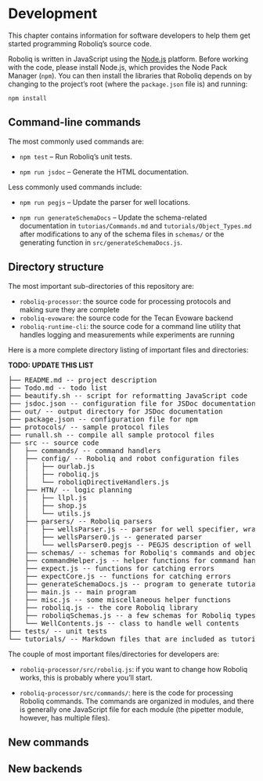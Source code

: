 # Development

This chapter contains information for software developers to help them get
started programming Roboliq's source code.

Roboliq is written in JavaScript using the [Node.js](https://nodejs.org/) platform.
Before working with the code, please install Node.js, which provides the
Node Pack Manager (`npm`).
You can then install the libraries that Roboliq depends on by changing
to the project's root (where the `package.json` file is) and running:

``npm install``

## Command-line commands

The most commonly used commands are:

* ``npm test`` -- Run Roboliq's unit tests.

* ``npm run jsdoc`` -- Generate the HTML documentation.

Less commonly used commands include:

* ``npm run pegjs`` -- Update the parser for well locations.

* ``npm run generateSchemaDocs`` -- Update the schema-related documentation in `tutorias/Commands.md` and `tutorials/Object_Types.md` after modifications to any of the schema files in `schemas/` or the generating function in `src/generateSchemaDocs.js`.

## Directory structure

The most important sub-directories of this repository are:

* `roboliq-processor`: the source code for processing protocols and making sure they are complete
* `roboliq-evoware`: the source code for the Tecan Evoware backend
* `roboliq-runtime-cli`: the source code for a command line utility that handles logging and measurements while experiments are running

Here is a more complete directory listing of important files and directories:

**TODO: UPDATE THIS LIST**

<pre>
├── README.md -- project description
├── Todo.md -- todo list
├── beautify.sh -- script for reformatting JavaScript code
├── jsdoc.json -- configuration file for JSDoc documentation
├── out/ -- output directory for JSDoc documentation
├── package.json -- configuration file for npm
├── protocols/ -- sample protocol files
├── runall.sh -- compile all sample protocol files
├── src -- source code
│   ├── commands/ -- command handlers
│   ├── config/ -- Roboliq and robot configuration files
│   │   ├── ourlab.js
│   │   ├── roboliq.js
│   │   └── roboliqDirectiveHandlers.js
│   ├── HTN/ -- logic planning
│   │   ├── llpl.js
│   │   ├── shop.js
│   │   └── utils.js
│   ├── parsers/ -- Roboliq parsers
│   │   ├── wellsParser.js -- parser for well specifier, wraps wellParser0
│   │   ├── wellsParser0.js -- generated parser
│   │   └── wellsParser0.pegjs -- PEGJS description of well parser
│   ├── schemas/ -- schemas for Roboliq's commands and objects
│   ├── commandHelper.js -- helper functions for command handlers
│   ├── expect.js -- functions for catching errors
│   ├── expectCore.js -- functions for catching errors
│   ├── generateSchemaDocs.js -- program to generate tutorials from schemas
│   ├── main.js -- main program
│   ├── misc.js -- some miscellaneous helper functions
│   ├── roboliq.js -- the core Roboliq library
│   ├── roboliqSchemas.js -- a few schemas for Roboliq types
│   └── WellContents.js -- class to handle well contents
├── tests/ -- unit tests
└── tutorials/ -- Markdown files that are included as tutorials in the JSDoc documentation
</pre>

The couple of most important files/directories for developers are:

* `roboliq-processor/src/roboliq.js`: if you want to change how Roboliq works,
    this is probably where you'll start.

* `roboliq-processor/src/commands/`: here is the code for processing Roboliq commands.
    The commands are organized in modules, and there is generally one
    JavaScript file for each module (the pipetter module, however, has multiple files).

## New commands

## New backends
